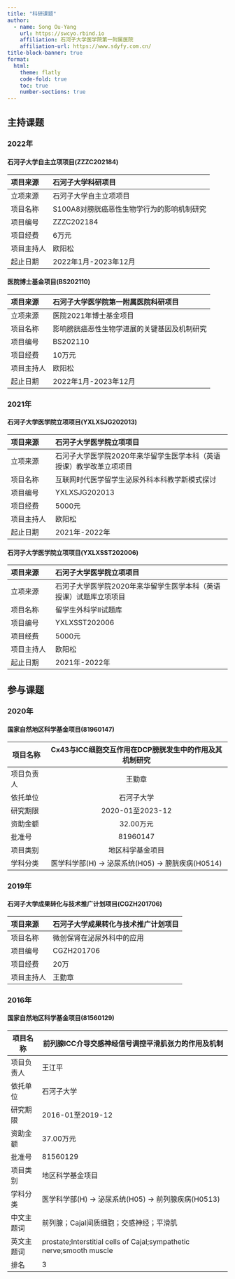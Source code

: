 ```yaml
---
title: "科研课题"
author:
  - name: Song Ou-Yang 
    url: https://swcyo.rbind.io
    affiliation: 石河子大学医学院第一附属医院
    affiliation-url: https://www.sdyfy.com.cn/
title-block-banner: true
format:
  html:
    theme: flatly
    code-fold: true
    toc: true
    number-sections: true
---
```


## 主持课题

### 2022年

#### **石河子大学自主立项项目(ZZZC202184)**

| 项目来源   | 石河子大学科研项目                         |
|:-----------|:-------------------------------------------|
| 立项来源   | 石河子大学自主立项项目                     |
| 项目名称   | S100A8对膀胱癌恶性生物学行为的影响机制研究 |
| 项目编号   | ZZZC202184                                 |
| 项目经费   | 6万元                                      |
| 项目主持人 | 欧阳松                                     |
| 起止日期   | 2022年1月-2023年12月                       |

#### **医院博士基金项目(BS202110)**

| 项目来源   | 石河子大学医学院第一附属医院科研项目         |
|:-----------|:---------------------------------------------|
| 立项来源   | 医院2021年博士基金项目                       |
| 项目名称   | 影响膀胱癌恶性生物学进展的关键基因及机制研究 |
| 项目编号   | BS202110                                     |
| 项目经费   | 10万元                                       |
| 项目主持人 | 欧阳松                                       |
| 起止日期   | 2022年1月-2023年12月                         |

### 2021年

#### **石河子大学医学院立项项目(YXLXSJG202013)**

| 项目来源   | 石河子大学医学院立项项目                                             |
|:--------------|:--------------------------------------------------------|
| 立项来源   | 石河子大学医学院2020年来华留学生医学本科（英语授课）教学改革立项项目 |
| 项目名称   | 互联网时代医学留学生泌尿外科本科教学新模式探讨                       |
| 项目编号   | YXLXSJG202013                                                        |
| 项目经费   | 5000元                                                               |
| 项目主持人 | 欧阳松                                                               |
| 起止日期   | 2021年-2022年                                                        |

#### **石河子大学医学院立项项目(YXLXSST202006)**

| 项目来源   | 石河子大学医学院立项项目                                           |
|:--------------|:--------------------------------------------------------|
| 立项来源   | 石河子大学医学院2020年来华留学生医学本科（英语授课）试题库立项项目 |
| 项目名称   | 留学生外科学II试题库                                               |
| 项目编号   | YXLXSST202006                                                      |
| 项目经费   | 5000元                                                             |
| 项目主持人 | 欧阳松                                                             |
| 起止日期   | 2021年-2022年                                                      |

## 参与课题

### 2020年

#### **国家自然地区科学基金项目(81960147)**

| 项目名称   | Cx43与ICC细胞交互作用在DCP膀胱发生中的作用及其机制研究 |
|------------|:------------------------------------------------------:|
| 项目负责人 |                         王勤章                         |
| 依托单位   |                       石河子大学                       |
| 研究期限   |                    2020-01至2023-12                    |
| 资助金额   |                       32.00万元                        |
| 批准号     |                        81960147                        |
| 项目类别   |                    地区科学基金项目                    |
| 学科分类   |  医学科学部(H) -\> 泌尿系统(H05) -\> 膀胱疾病(H0514)   |

### 2019年

#### **石河子大学成果转化与技术推广计划项目(CGZH201706)**

| 项目来源   | 石河子大学成果转化与技术推广计划项目 |
|:-----------|:-------------------------------------|
| 项目名称   | 微创保肾在泌尿外科中的应用           |
| 项目编号   | CGZH201706                           |
| 项目经费   | 20万                                 |
| 项目主持人 | 王勤章                               |

### 2016年

#### **国家自然地区科学基金项目(81560129)**

| 项目名称   | 前列腺ICC介导交感神经信号调控平滑肌张力的作用及机制                  |
|------------|----------------------------------------------------------------------|
| 项目负责人 | 王江平                                                               |
| 依托单位   | 石河子大学                                                           |
| 研究期限   | 2016-01至2019-12                                                     |
| 资助金额   | 37.00万元                                                            |
| 批准号     | 81560129                                                             |
| 项目类别   | 地区科学基金项目                                                     |
| 学科分类   | 医学科学部(H) -\> 泌尿系统(H05) -\> 前列腺疾病(H0513)                |
| 中文主题词 | 前列腺；Cajal间质细胞；交感神经；平滑肌                              |
| 英文主题词 | prostate;Interstitial cells of Cajal;sympathetic nerve;smooth muscle |
| 排名       | 3                                                                    |

\
\

